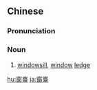 {{also|窗台}}
==Chinese==
{{zh-forms|s=窗台|t2=窗台}}

===Pronunciation===
{{zh-pron
|m=chuāngtái,er=y
|c=coeng1 toi4
|cat=n
}}

===Noun===
{{zh-noun}}

# [[windowsill]], [[window]] [[ledge]]
#: {{zh-x|她 注視 著[着]{zhe} 窗臺 上 的 一 束 鮮花。|She's staring at the bunch of fresh flowers on the '''windowsill'''.}}

{{zh-cat|Intermediate}}

[[hu:窗臺]]
[[ja:窗臺]]